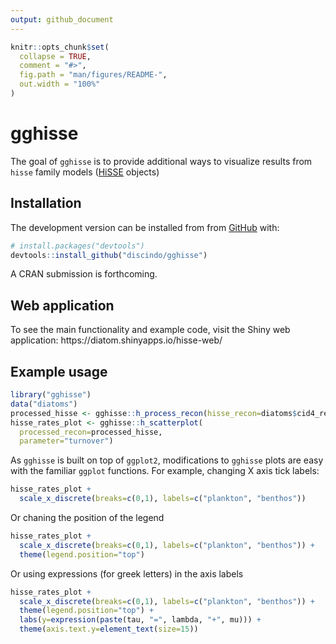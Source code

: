 ```yaml
---
output: github_document
---
```


<!-- README.md is generated from README.Rmd. Please edit that file -->

```r
knitr::opts_chunk$set(
  collapse = TRUE,
  comment = "#>",
  fig.path = "man/figures/README-",
  out.width = "100%"
)
```

# gghisse

<!-- badges: start -->
<!-- badges: end -->

The goal of `gghisse` is to provide additional ways to visualize results from `hisse` family models ([HiSSE](https://cran.r-project.org/web/packages/hisse/index.html) objects)

## Installation

<!-- You can install the released version of `gghisse` from [CRAN](https://CRAN.R-project.org) with: -->

<!-- ``` r -->
<!-- install.packages("gghisse") -->
<!-- ``` -->

The development version can be installed from from [GitHub](https://github.com/) with:

``` r
# install.packages("devtools")
devtools::install_github("discindo/gghisse")
```

A CRAN submission is forthcoming.

## Web application

To see the main functionality and example code, visit the Shiny web application: https://diatom.shinyapps.io/hisse-web/

## Example usage

``` r
library("gghisse")
data("diatoms")
processed_hisse <- gghisse::h_process_recon(hisse_recon=diatoms$cid4_recon)
hisse_rates_plot <- gghisse::h_scatterplot(
  processed_recon=processed_hisse,
  parameter="turnover")
```


As `gghisse` is built on top of `ggplot2`, modifications to `gghisse` plots are easy with the familiar `ggplot` functions. For example, changing X axis tick labels:

``` r
hisse_rates_plot +
  scale_x_discrete(breaks=c(0,1), labels=c("plankton", "benthos"))
```

Or chaning the  position of the legend

``` r
hisse_rates_plot +
  scale_x_discrete(breaks=c(0,1), labels=c("plankton", "benthos")) +
  theme(legend.position="top")
```

Or using expressions (for greek letters) in the axis labels

``` r
hisse_rates_plot +
  scale_x_discrete(breaks=c(0,1), labels=c("plankton", "benthos")) +
  theme(legend.position="top") +
  labs(y=expression(paste(tau, "=", lambda, "+", mu))) +
  theme(axis.text.y=element_text(size=15))
```
